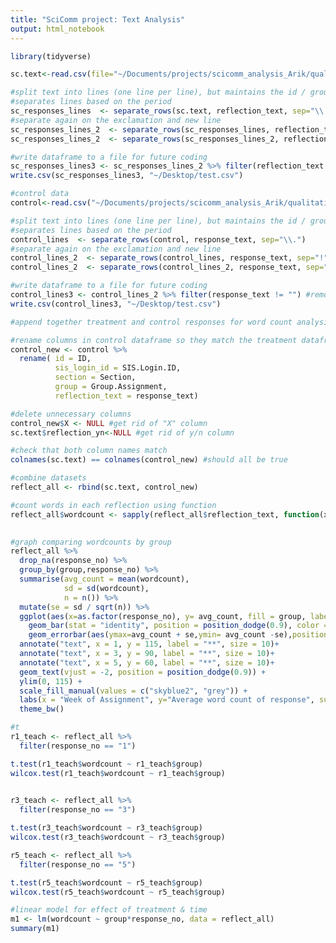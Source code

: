 ```yaml
---
title: "SciComm project: Text Analysis"
output: html_notebook
---
```

```r
library(tidyverse)

sc.text<-read.csv(file="~/Documents/projects/scicomm_analysis_Arik/qualitative_coding/treatment_assignment_responses.csv")
```

```r
#split text into lines (one line per line), but maintains the id / group / response week
#separates lines based on the period
sc_responses_lines  <- separate_rows(sc.text, reflection_text, sep="\\.") 
#separate again on the exclamation and new line
sc_responses_lines_2  <- separate_rows(sc_responses_lines, reflection_text, sep="!")
sc_responses_lines_2  <- separate_rows(sc_responses_lines_2, reflection_text, sep="\n") 

#write dataframe to a file for future coding 
sc_responses_lines3 <- sc_responses_lines_2 %>% filter(reflection_text != "") #remove the blank rows
write.csv(sc_responses_lines3, "~/Desktop/test.csv")
```
```r
#control data 
control<-read.csv("~/Documents/projects/scicomm_analysis_Arik/qualitative_coding/control_responses_reflections_only_AD.csv")

#split text into lines (one line per line), but maintains the id / group / response week
#separates lines based on the period
control_lines  <- separate_rows(control, response_text, sep="\\.") 
#separate again on the exclamation and new line
control_lines_2  <- separate_rows(control_lines, response_text, sep="!")
control_lines_2  <- separate_rows(control_lines_2, response_text, sep="\n")

#write dataframe to a file for future coding 
control_lines3 <- control_lines_2 %>% filter(response_text != "") #remove the blank rows
write.csv(control_lines3, "~/Desktop/test.csv")
```


```r
#append together treatment and control responses for word count analysis 

#rename columns in control dataframe so they match the treatment dataframe
control_new <- control %>%
  rename( id = ID, 
          sis_login_id = SIS.Login.ID, 
          section = Section, 
          group = Group.Assignment,
          reflection_text = response_text)

#delete unnecessary columns 
control_new$X <- NULL #get rid of "X" column
sc.text$reflection_yn<-NULL #get rid of y/n column

#check that both column names match 
colnames(sc.text) == colnames(control_new) #should all be true 

#combine datasets 
reflect_all <- rbind(sc.text, control_new) 
```


```r

#count words in each reflection using function
reflect_all$wordcount <- sapply(reflect_all$reflection_text, function(x) length(unlist(strsplit(as.character(x), "\\W+"))))

         
#graph comparing wordcounts by group 
reflect_all %>%
  drop_na(response_no) %>%
  group_by(group,response_no) %>%
  summarise(avg_count = mean(wordcount), 
            sd = sd(wordcount),
            n = n()) %>%
  mutate(se = sd / sqrt(n)) %>%
  ggplot(aes(x=as.factor(response_no), y= avg_count, fill = group, label = round(avg_count, digits = 1))) + 
    geom_bar(stat = "identity", position = position_dodge(0.9), color = "black") + 
    geom_errorbar(aes(ymax=avg_count + se,ymin= avg_count -se),position=position_dodge(0.9), width=0.7) +
  annotate("text", x = 1, y = 115, label = "**", size = 10)+
  annotate("text", x = 3, y = 90, label = "**", size = 10)+
  annotate("text", x = 5, y = 60, label = "**", size = 10)+
  geom_text(vjust = -2, position = position_dodge(0.9)) + 
  ylim(0, 115) +
  scale_fill_manual(values = c("skyblue2", "grey")) + 
  labs(x = "Week of Assignment", y="Average word count of response", subtitle = "Means, bars are SEM") + 
  theme_bw()
```

```r

#t
r1_teach <- reflect_all %>%
  filter(response_no == "1")

t.test(r1_teach$wordcount ~ r1_teach$group)
wilcox.test(r1_teach$wordcount ~ r1_teach$group)
  

r3_teach <- reflect_all %>%
  filter(response_no == "3")

t.test(r3_teach$wordcount ~ r3_teach$group)
wilcox.test(r3_teach$wordcount ~ r3_teach$group)

r5_teach <- reflect_all %>%
  filter(response_no == "5")

t.test(r5_teach$wordcount ~ r5_teach$group)
wilcox.test(r5_teach$wordcount ~ r5_teach$group)

#linear model for effect of treatment & time 
m1 <- lm(wordcount ~ group*response_no, data = reflect_all)
summary(m1)
```